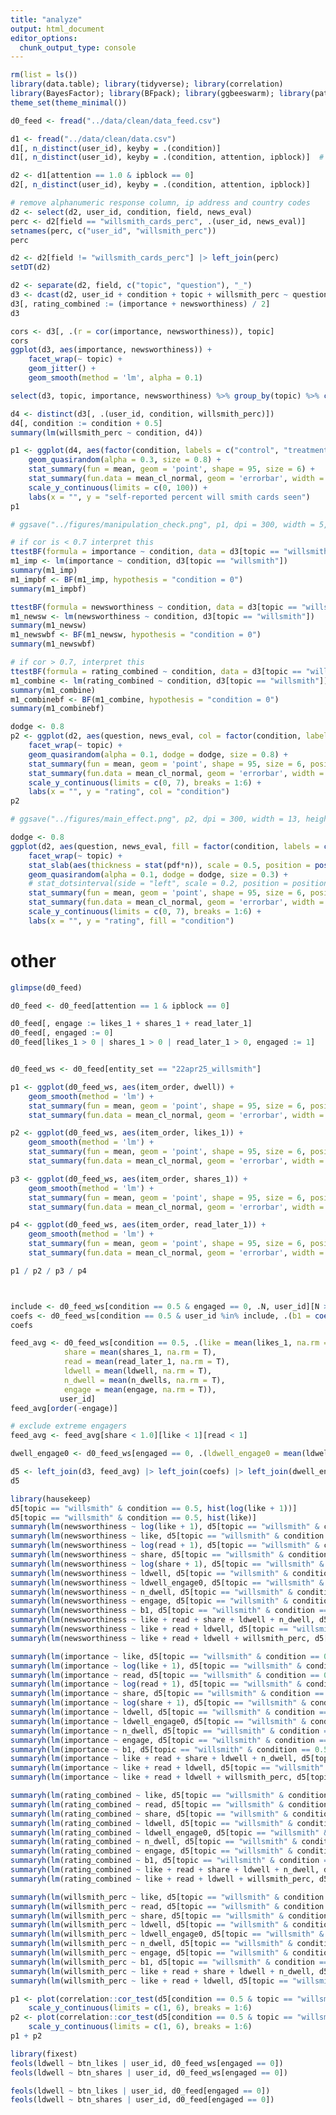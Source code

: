 ```yaml
---
title: "analyze"
output: html_document
editor_options: 
  chunk_output_type: console
---
```


```r
rm(list = ls())
library(data.table); library(tidyverse); library(correlation)
library(BayesFactor); library(BFpack); library(ggbeeswarm); library(patchwork); library(ggdist)
theme_set(theme_minimal())
```

```r
d0_feed <- fread("../data/clean/data_feed.csv")

d1 <- fread("../data/clean/data.csv")
d1[, n_distinct(user_id), keyby = .(condition)]
d1[, n_distinct(user_id), keyby = .(condition, attention, ipblock)]  # users per condition

d2 <- d1[attention == 1.0 & ipblock == 0]
d2[, n_distinct(user_id), keyby = .(condition, attention, ipblock)]

# remove alphanumeric response column, ip address and country codes
d2 <- select(d2, user_id, condition, field, news_eval)
perc <- d2[field == "willsmith_cards_perc", .(user_id, news_eval)]
setnames(perc, c("user_id", "willsmith_perc"))
perc

d2 <- d2[field != "willsmith_cards_perc"] |> left_join(perc) 
setDT(d2)
```

```r
d2 <- separate(d2, field, c("topic", "question"), "_")
d3 <- dcast(d2, user_id + condition + topic + willsmith_perc ~ question, value.var = "news_eval")
d3[, rating_combined := (importance + newsworthiness) / 2]
d3
```

```r
cors <- d3[, .(r = cor(importance, newsworthiness)), topic]
cors
ggplot(d3, aes(importance, newsworthiness)) +
    facet_wrap(~ topic) +
    geom_jitter() +
    geom_smooth(method = 'lm', alpha = 0.1) 

select(d3, topic, importance, newsworthiness) %>% group_by(topic) %>% correlation()
```


```r
d4 <- distinct(d3[, .(user_id, condition, willsmith_perc)])
d4[, condition := condition + 0.5]
summary(lm(willsmith_perc ~ condition, d4))

p1 <- ggplot(d4, aes(factor(condition, labels = c("control", "treatment")), willsmith_perc)) +
    geom_quasirandom(alpha = 0.3, size = 0.8) +
    stat_summary(fun = mean, geom = 'point', shape = 95, size = 6) +
    stat_summary(fun.data = mean_cl_normal, geom = 'errorbar', width = 0, size = 1.1) +
    scale_y_continuous(limits = c(0, 100)) +
    labs(x = "", y = "self-reported percent will smith cards seen")
p1

# ggsave("../figures/manipulation_check.png", p1, dpi = 300, width = 5, height = 5, bg = "white")
```


```r
# if cor is < 0.7 interpret this
ttestBF(formula = importance ~ condition, data = d3[topic == "willsmith"])
m1_imp <- lm(importance ~ condition, d3[topic == "willsmith"])
summary(m1_imp)
m1_impbf <- BF(m1_imp, hypothesis = "condition = 0")
summary(m1_impbf)

ttestBF(formula = newsworthiness ~ condition, data = d3[topic == "willsmith"])
m1_newsw <- lm(newsworthiness ~ condition, d3[topic == "willsmith"])
summary(m1_newsw)
m1_newswbf <- BF(m1_newsw, hypothesis = "condition = 0")
summary(m1_newswbf)

# if cor > 0.7, interpret this
ttestBF(formula = rating_combined ~ condition, data = d3[topic == "willsmith"])
m1_combine <- lm(rating_combined ~ condition, d3[topic == "willsmith"])
summary(m1_combine)
m1_combinebf <- BF(m1_combine, hypothesis = "condition = 0")
summary(m1_combinebf)
```

```r
dodge <- 0.8
p2 <- ggplot(d2, aes(question, news_eval, col = factor(condition, labels = c("control", "treatment")))) +
    facet_wrap(~ topic) +
    geom_quasirandom(alpha = 0.1, dodge = dodge, size = 0.8) +
    stat_summary(fun = mean, geom = 'point', shape = 95, size = 6, position = position_dodge(dodge)) +
    stat_summary(fun.data = mean_cl_normal, geom = 'errorbar', width = 0, size = 1.1, position = position_dodge(dodge)) +
    scale_y_continuous(limits = c(0, 7), breaks = 1:6) +
    labs(x = "", y = "rating", col = "condition")
p2

# ggsave("../figures/main_effect.png", p2, dpi = 300, width = 13, height = 5, bg = "white")
```











```r
dodge <- 0.8
ggplot(d2, aes(question, news_eval, fill = factor(condition, labels = c("control", "treatment")))) +
    facet_wrap(~ topic) +
    stat_slab(aes(thickness = stat(pdf*n)), scale = 0.5, position = position_dodge(dodge)) +
    geom_quasirandom(alpha = 0.1, dodge = dodge, size = 0.3) +
    # stat_dotsinterval(side = "left", scale = 0.2, position = position_dodge(dodge)) +
    stat_summary(fun = mean, geom = 'point', shape = 95, size = 6, position = position_dodge(dodge)) +
    stat_summary(fun.data = mean_cl_normal, geom = 'errorbar', width = 0, size = 1.1, position = position_dodge(dodge)) +
    scale_y_continuous(limits = c(0, 7), breaks = 1:6) +
    labs(x = "", y = "rating", fill = "condition")
```

































# other


```r
glimpse(d0_feed)

d0_feed <- d0_feed[attention == 1 & ipblock == 0]

d0_feed[, engage := likes_1 + shares_1 + read_later_1]
d0_feed[, engaged := 0]
d0_feed[likes_1 > 0 | shares_1 > 0 | read_later_1 > 0, engaged := 1]


d0_feed_ws <- d0_feed[entity_set == "22apr25_willsmith"]

p1 <- ggplot(d0_feed_ws, aes(item_order, dwell)) +
    geom_smooth(method = 'lm') +
    stat_summary(fun = mean, geom = 'point', shape = 95, size = 6, position = position_dodge(1)) +
    stat_summary(fun.data = mean_cl_normal, geom = 'errorbar', width = 0, size = 0.8, position = position_dodge(1))

p2 <- ggplot(d0_feed_ws, aes(item_order, likes_1)) +
    geom_smooth(method = 'lm') +
    stat_summary(fun = mean, geom = 'point', shape = 95, size = 6, position = position_dodge(1)) +
    stat_summary(fun.data = mean_cl_normal, geom = 'errorbar', width = 0, size = 0.8, position = position_dodge(1))

p3 <- ggplot(d0_feed_ws, aes(item_order, shares_1)) +
    geom_smooth(method = 'lm') +
    stat_summary(fun = mean, geom = 'point', shape = 95, size = 6, position = position_dodge(1)) +
    stat_summary(fun.data = mean_cl_normal, geom = 'errorbar', width = 0, size = 0.8, position = position_dodge(1))

p4 <- ggplot(d0_feed_ws, aes(item_order, read_later_1)) +
    geom_smooth(method = 'lm') +
    stat_summary(fun = mean, geom = 'point', shape = 95, size = 6, position = position_dodge(1)) +
    stat_summary(fun.data = mean_cl_normal, geom = 'errorbar', width = 0, size = 0.8, position = position_dodge(1))

p1 / p2 / p3 / p4



include <- d0_feed_ws[condition == 0.5 & engaged == 0, .N, user_id][N > 5, user_id]
coefs <- d0_feed_ws[condition == 0.5 & user_id %in% include, .(b1 = coef(lm(ldwell ~ item_order))[2]), user_id]
coefs

feed_avg <- d0_feed_ws[condition == 0.5, .(like = mean(likes_1, na.rm = T),
            share = mean(shares_1, na.rm = T),
            read = mean(read_later_1, na.rm = T),
            ldwell = mean(ldwell, na.rm = T),
            n_dwell = mean(n_dwells, na.rm = T),
            engage = mean(engage, na.rm = T)),
           user_id]
feed_avg[order(-engage)]

# exclude extreme engagers
feed_avg <- feed_avg[share < 1.0][like < 1][read < 1]

dwell_engage0 <- d0_feed_ws[engaged == 0, .(ldwell_engage0 = mean(ldwell, na.rm = T)), user_id]

d5 <- left_join(d3, feed_avg) |> left_join(coefs) |> left_join(dwell_engage0) |>  data.table()
d5

library(hausekeep)
d5[topic == "willsmith" & condition == 0.5, hist(log(like + 1))]
d5[topic == "willsmith" & condition == 0.5, hist(like)]
summaryh(lm(newsworthiness ~ log(like + 1), d5[topic == "willsmith" & condition == 0.5]))  # ya
summaryh(lm(newsworthiness ~ like, d5[topic == "willsmith" & condition == 0.5]))  # ya
summaryh(lm(newsworthiness ~ log(read + 1), d5[topic == "willsmith" & condition == 0.5]))
summaryh(lm(newsworthiness ~ share, d5[topic == "willsmith" & condition == 0.5])) # works well if we exclude outlier
summaryh(lm(newsworthiness ~ log(share + 1), d5[topic == "willsmith" & condition == 0.5]))
summaryh(lm(newsworthiness ~ ldwell, d5[topic == "willsmith" & condition == 0.5]))
summaryh(lm(newsworthiness ~ ldwell_engage0, d5[topic == "willsmith" & condition == 0.5]))
summaryh(lm(newsworthiness ~ n_dwell, d5[topic == "willsmith" & condition == 0.5]))
summaryh(lm(newsworthiness ~ engage, d5[topic == "willsmith" & condition == 0.5]))
summaryh(lm(newsworthiness ~ b1, d5[topic == "willsmith" & condition == 0.5]))
summaryh(lm(newsworthiness ~ like + read + share + ldwell + n_dwell, d5[topic == "willsmith" & condition == 0.5]))
summaryh(lm(newsworthiness ~ like + read + ldwell, d5[topic == "willsmith" & condition == 0.5]))
summaryh(lm(newsworthiness ~ like + read + ldwell + willsmith_perc, d5[topic == "willsmith" & condition == 0.5]))

summaryh(lm(importance ~ like, d5[topic == "willsmith" & condition == 0.5]))  #
summaryh(lm(importance ~ log(like + 1), d5[topic == "willsmith" & condition == 0.5]))  #
summaryh(lm(importance ~ read, d5[topic == "willsmith" & condition == 0.5]))
summaryh(lm(importance ~ log(read + 1), d5[topic == "willsmith" & condition == 0.5]))  #
summaryh(lm(importance ~ share, d5[topic == "willsmith" & condition == 0.5])) # 
summaryh(lm(importance ~ log(share + 1), d5[topic == "willsmith" & condition == 0.5]))  #
summaryh(lm(importance ~ ldwell, d5[topic == "willsmith" & condition == 0.5]))
summaryh(lm(importance ~ ldwell_engage0, d5[topic == "willsmith" & condition == 0.5]))
summaryh(lm(importance ~ n_dwell, d5[topic == "willsmith" & condition == 0.5]))
summaryh(lm(importance ~ engage, d5[topic == "willsmith" & condition == 0.5]))
summaryh(lm(importance ~ b1, d5[topic == "willsmith" & condition == 0.5]))
summaryh(lm(importance ~ like + read + share + ldwell + n_dwell, d5[topic == "willsmith" & condition == 0.5]))
summaryh(lm(importance ~ like + read + ldwell, d5[topic == "willsmith" & condition == 0.5]))
summaryh(lm(importance ~ like + read + ldwell + willsmith_perc, d5[topic == "willsmith" & condition == 0.5]))

summaryh(lm(rating_combined ~ like, d5[topic == "willsmith" & condition == 0.5]))
summaryh(lm(rating_combined ~ read, d5[topic == "willsmith" & condition == 0.5]))
summaryh(lm(rating_combined ~ share, d5[topic == "willsmith" & condition == 0.5]))
summaryh(lm(rating_combined ~ ldwell, d5[topic == "willsmith" & condition == 0.5]))
summaryh(lm(rating_combined ~ ldwell_engage0, d5[topic == "willsmith" & condition == 0.5]))
summaryh(lm(rating_combined ~ n_dwell, d5[topic == "willsmith" & condition == 0.5]))
summaryh(lm(rating_combined ~ engage, d5[topic == "willsmith" & condition == 0.5]))
summaryh(lm(rating_combined ~ b1, d5[topic == "willsmith" & condition == 0.5]))
summaryh(lm(rating_combined ~ like + read + share + ldwell + n_dwell, d5[topic == "willsmith" & condition == 0.5]))
summaryh(lm(rating_combined ~ like + read + ldwell + willsmith_perc, d5[topic == "willsmith" & condition == 0.5]))

summaryh(lm(willsmith_perc ~ like, d5[topic == "willsmith" & condition == 0.5]))
summaryh(lm(willsmith_perc ~ read, d5[topic == "willsmith" & condition == 0.5]))
summaryh(lm(willsmith_perc ~ share, d5[topic == "willsmith" & condition == 0.5]))
summaryh(lm(willsmith_perc ~ ldwell, d5[topic == "willsmith" & condition == 0.5]))
summaryh(lm(willsmith_perc ~ ldwell_engage0, d5[topic == "willsmith" & condition == 0.5]))
summaryh(lm(willsmith_perc ~ n_dwell, d5[topic == "willsmith" & condition == 0.5]))
summaryh(lm(willsmith_perc ~ engage, d5[topic == "willsmith" & condition == 0.5]))
summaryh(lm(willsmith_perc ~ b1, d5[topic == "willsmith" & condition == 0.5]))
summaryh(lm(willsmith_perc ~ like + read + share + ldwell + n_dwell, d5[topic == "willsmith" & condition == 0.5]))
summaryh(lm(willsmith_perc ~ like + read + ldwell, d5[topic == "willsmith" & condition == 0.5]))

p1 <- plot(correlation::cor_test(d5[condition == 0.5 & topic == "willsmith"], "share", "importance")) +
    scale_y_continuous(limits = c(1, 6), breaks = 1:6)
p2 <- plot(correlation::cor_test(d5[condition == 0.5 & topic == "willsmith"], "like", "importance")) +
    scale_y_continuous(limits = c(1, 6), breaks = 1:6)
p1 + p2

library(fixest)
feols(ldwell ~ btn_likes | user_id, d0_feed_ws[engaged == 0])
feols(ldwell ~ btn_shares | user_id, d0_feed_ws[engaged == 0])

feols(ldwell ~ btn_likes | user_id, d0_feed[engaged == 0])
feols(ldwell ~ btn_shares | user_id, d0_feed[engaged == 0])



```

